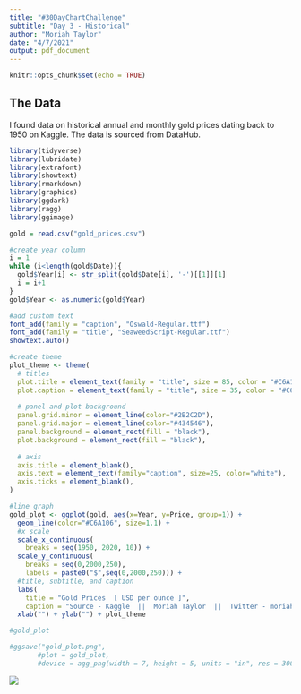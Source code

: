 ```yaml
---
title: "#30DayChartChallenge"
subtitle: "Day 3 - Historical"
author: "Moriah Taylor"
date: "4/7/2021"
output: pdf_document
---
```


```r
knitr::opts_chunk$set(echo = TRUE)
```

## The Data
I found data on historical annual and monthly gold prices dating back to 1950 on Kaggle. The data is sourced from DataHub.

```r
library(tidyverse)
library(lubridate)
library(extrafont)
library(showtext)
library(rmarkdown)
library(graphics)
library(ggdark)
library(ragg)
library(ggimage)
```

```r
gold = read.csv("gold_prices.csv")
```

```r
#create year column
i = 1
while (i<length(gold$Date)){
  gold$Year[i] <- str_split(gold$Date[i], '-')[[1]][1]
  i = i+1
}
gold$Year <- as.numeric(gold$Year)
```

```r
#add custom text
font_add(family = "caption", "Oswald-Regular.ttf")
font_add(family = "title", "SeaweedScript-Regular.ttf")
showtext.auto()

#create theme
plot_theme <- theme(
  # titles
  plot.title = element_text(family = "title", size = 85, color = "#C6A106", hjust=1, vjust=0),
  plot.caption = element_text(family = "title", size = 35, color = "#C6A106", hjust = 0.5),
  
  # panel and plot background
  panel.grid.minor = element_line(color="#2B2C2D"),
  panel.grid.major = element_line(color="#434546"),
  panel.background = element_rect(fill = "black"),
  plot.background = element_rect(fill = "black"),
  
  # axis
  axis.title = element_blank(),
  axis.text = element_text(family="caption", size=25, color="white"),
  axis.ticks = element_blank(),
)

#line graph
gold_plot <- ggplot(gold, aes(x=Year, y=Price, group=1)) +
  geom_line(color="#C6A106", size=1.1) +
  #x scale
  scale_x_continuous(
    breaks = seq(1950, 2020, 10)) +
  scale_y_continuous(
    breaks = seq(0,2000,250),
    labels = paste0("$",seq(0,2000,250))) +
  #title, subtitle, and caption
  labs(
    title = "Gold Prices  [ USD per ounce ]",
    caption = "Source - Kaggle  ||  Moriah Taylor  ||  Twitter - moriah_taylor58  ||  GitHub - moriahtaylor1") + 
  xlab("") + ylab("") + plot_theme

#gold_plot
```

```r
#ggsave("gold_plot.png",
       #plot = gold_plot,
       #device = agg_png(width = 7, height = 5, units = "in", res = 300))
```
![](gold_plot.png)